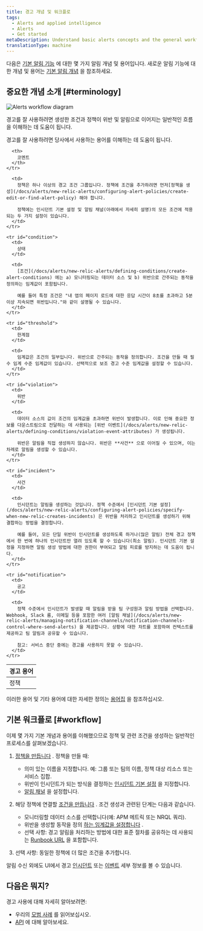 ```yaml
---
title: 경고 개념 및 워크플로
tags:
  - Alerts and applied intelligence
  - Alerts
  - Get started
metaDescription: Understand basic alerts concepts and the general workflow for setting up alerting policies and conditions.
translationType: machine
---
```



다음은 [기본 알림 기능](/docs/alerts-applied-intelligence/new-relic-alerts/learn-alerts/introduction-alerts/) 에 대한 몇 가지 알림 개념 및 용어입니다. 새로운 알림 기능에 대한 개념 및 용어는 [기본 알림 개념](/docs/alerts-applied-intelligence/applied-intelligence/incident-intelligence/basic-alerting-concepts) 을 참조하세요.

## 중요한 개념 소개 [#terminology]

<img
  title="new-relic-alert-creation-workflow-diagram.png"
  alt="Alerts workflow diagram"
  src={newRelicAlertCreationWorkflowDiagram}
/>

<figcaption>
  경고를 잘 사용하려면 생성한 조건과 정책이 위반 및 알림으로 이어지는 일반적인 흐름을 이해하는 데 도움이 됩니다.
</figcaption>

경고를 잘 사용하려면 당사에서 사용하는 용어를 이해하는 데 도움이 됩니다.

<table>
  <thead>
    <tr>
      <th style={{ width: "150px" }}>
        경고 용어
      </th>

      <th>
        코멘트
      </th>
    </tr>
  </thead>

  <tbody>
    <tr id="policy">
      <td>
        정책
      </td>

      <td>
        정책은 하나 이상의 경고 조건 그룹입니다. 정책에 조건을 추가하려면 먼저[정책을 생성](/docs/alerts/new-relic-alerts/configuring-alert-policies/create-edit-or-find-alert-policy) 해야 합니다.

        정책에는 인시던트 기본 설정 및 알림 채널(아래에서 자세히 설명)의 모든 조건에 적용되는 두 가지 설정이 있습니다.
      </td>
    </tr>

    <tr id="condition">
      <td>
        상태
      </td>

      <td>
        [조건](/docs/alerts/new-relic-alerts/defining-conditions/create-alert-conditions) 에는 a) 모니터링되는 데이터 소스 및 b) 위반으로 간주되는 동작을 정의하는 임계값이 포함됩니다.

        예를 들어 특정 조건은 "내 앱의 페이지 로드에 대한 응답 시간이 8초를 초과하고 5분 이상 지속되면 위반입니다."와 같이 설명될 수 있습니다.
      </td>
    </tr>

    <tr id="threshold">
      <td>
        한계점
      </td>

      <td>
        임계값은 조건의 일부입니다. 위반으로 간주되는 동작을 정의합니다. 조건을 만들 때 필수 임계 수준 임계값이 있습니다. 선택적으로 보조 경고 수준 임계값을 설정할 수 있습니다.
      </td>
    </tr>

    <tr id="violation">
      <td>
        위반
      </td>

      <td>
        데이터 소스의 값이 조건의 임계값을 초과하면 위반이 발생합니다. 이로 인해 중요한 정보를 다운스트림으로 전달하는 데 사용되는 [위반 이벤트](/docs/alerts/new-relic-alerts/defining-conditions/violation-event-attributes) 가 생성됩니다.

        위반은 알림을 직접 생성하지 않습니다. 위반은 **사건** 으로 이어질 수 있으며, 이는 차례로 알림을 생성할 수 있습니다.
      </td>
    </tr>

    <tr id="incident">
      <td>
        사건
      </td>

      <td>
        인시던트는 알림을 생성하는 것입니다. 정책 수준에서 [인시던트 기본 설정](/docs/alerts/new-relic-alerts/configuring-alert-policies/specify-when-new-relic-creates-incidents) 은 위반을 처리하고 인시던트를 생성하기 위해 결합하는 방법을 결정합니다.

        예를 들어, 모든 단일 위반이 인시던트를 생성하도록 하거나(많은 알림) 전체 경고 정책에서 한 번에 하나의 인시던트만 열려 있도록 할 수 있습니다(최소 알림). 인시던트 기본 설정을 지정하면 알림 생성 방법에 대한 권한이 부여되고 알림 피로를 방지하는 데 도움이 됩니다.
      </td>
    </tr>

    <tr id="notification">
      <td>
        공고
      </td>

      <td>
        정책 수준에서 인시던트가 발생할 때 알림을 받을 팀 구성원과 알림 방법을 선택합니다. Webhook, Slack 룸, 이메일 등을 포함한 여러 [알림 채널](/docs/alerts/new-relic-alerts/managing-notification-channels/notification-channels-control-where-send-alerts) 을 제공합니다. 상황에 대한 차트를 포함하여 컨텍스트를 제공하고 팀 알림과 공유할 수 있습니다.

        참고: 서비스 중단 중에는 경고를 사용하지 못할 수 있습니다.
      </td>
    </tr>
  </tbody>
</table>

이러한 용어 및 기타 용어에 대한 자세한 정의는 [용어집](/docs/using-new-relic/welcome-new-relic/getting-started/glossary) 을 참조하십시오.

## 기본 워크플로 [#workflow]

이제 몇 가지 기본 개념과 용어를 이해했으므로 정책 및 관련 조건을 생성하는 일반적인 프로세스를 살펴보겠습니다.

1. [정책을 만듭니다](/docs/alerts/new-relic-alerts/configuring-alert-policies/create-or-rename-alert-policy) . 정책을 만들 때:

   * 의미 있는 이름을 지정합니다. 예: 그룹 또는 팀의 이름, 정책 대상 리소스 또는 서비스 집합.
   * 위반이 인시던트가 되는 방식을 결정하는 [인시던트 기본 설정](/docs/alerts/new-relic-alerts/configuring-alert-policies/specify-when-new-relic-creates-incidents) 을 지정합니다.
   * [알림 채널](/docs/alerts/new-relic-alerts-beta/managing-notification-channels/notification-channels-controlling-where-send-alerts) 을 설정합니다.

2. 해당 정책에 연결할 [조건을 만듭니다](/docs/alerts/new-relic-alerts/defining-conditions/define-alert-conditions) . 조건 생성과 관련된 단계는 다음과 같습니다.

   * 모니터링할 데이터 소스를 선택합니다(예: APM 메트릭 또는 NRQL 쿼리).
   * 위반을 생성할 동작을 정의 [하는 임계값을 설정합니다](/docs/alerts/new-relic-alerts/defining-conditions/set-thresholds-alert-condition) .
   * 선택 사항: 경고 알림을 처리하는 방법에 대한 표준 절차를 공유하는 데 사용되는 [Runbook URL](/docs/alerts/new-relic-alerts-beta/reviewing-alert-incidents/provide-runbook-instructions-alerts) 을 포함합니다.

3. 선택 사항: 동일한 정책에 더 많은 조건을 추가합니다.

알림 수신 외에도 UI에서 경고 [인시던트](/docs/accounts-partnerships/education/getting-started-new-relic/glossary#alert-incident) 또는 [이벤트](/docs/alerts/new-relic-alerts/reviewing-alert-incidents/view-events-their-products) 세부 정보를 볼 수 있습니다.

## 다음은 뭐지?

경고 사용에 대해 자세히 알아보려면:

* 우리의 [모범 사례](/docs/alerts/new-relic-alerts/getting-started/best-practices-alert-policies) 를 읽어보십시오.
* [API](/docs/alerts/rest-api-alerts/new-relic-alerts-rest-api/rest-api-calls-new-relic-alerts) 에 대해 알아보세요.